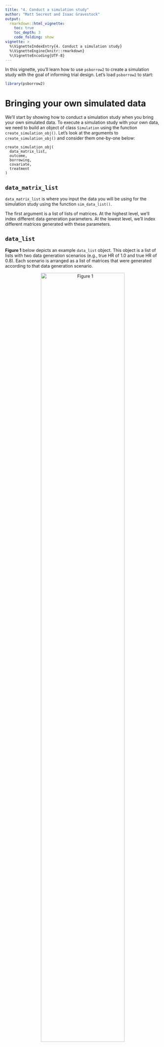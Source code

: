 ```yaml
---
title: "4. Conduct a simulation study"
author: "Matt Secrest and Isaac Gravestock"
output:
  rmarkdown::html_vignette:
    toc: true
    toc_depth: 3
    code_folding: show
vignette: >
  %\VignetteIndexEntry{4. Conduct a simulation study}
  %\VignetteEngine{knitr::rmarkdown}
  %\VignetteEncoding{UTF-8}
---
```




In this vignette, you'll learn how to use `psborrow2` to create a
simulation study with the goal of informing trial design. Let's
load `psborrow2` to start:


```r
library(psborrow2)
```

# Bringing your own simulated data

We'll start by showing how to conduct a simulation study when you bring your
own simulated data. To execute a simulation study with your own data,
we need to build an object of class `Simulation` using the function
`create_simulation_obj()`. Let's look at the arguments to
`create_simulation_obj()` and consider them one-by-one below:

```
create_simulation_obj(
  data_matrix_list,
  outcome,
  borrowing,
  covariate,
  treatment
)

```

## `data_matrix_list`

`data_matrix_list` is where you input the data you will be using for the
simulation study using the function `sim_data_list()`.

The first argument is a list of lists of matrices. At the highest level,
we'll index different data generation parameters. At the lowest level,
we'll index different matrices generated with these parameters.

## `data_list`

<b>Figure 1</b> below depicts an example `data_list` object. This object is a
list of lists with two data generation scenarios (e.g., true
HR of 1.0 and true HR of 0.8). Each scenario is arranged as a list of
matrices that were generated according to that data generation scenario.

<center>
![Figure 1](data_list.jpg){width=80%}

</center>

We'll use the `simsurv` package to generate survival data and we'll
then put it in a similar format. In this example, we'll vary
two data generation parameters: true HR and drift HR (the HR comparing
external to internal controls). Suppose we have a function,
`sim_single_matrix()` which can simulate data for a single matrix.

That is:


```.r
library(simsurv)
# function to create a single matrix
sim_single_matrix <- function(n = 500, # n simulated pts
                              prob = c(
                                0.1, # proportion internal control
                                0.2, # proportion internal treated
                                0.7
                              ), # proportion external control
                              hr = 0.70, # true HR for the treatment
                              drift_hr = 1.0, # HR of external/internal
                              ...) {
  # checks
  if (sum(prob) != 1.0) {
    stop("prob must sum to 1")
  }

  # data frame with the subject IDs and treatment group
  df_ids <- data.frame(
    id = 1:n,
    ext = c(
      rep(0L, n * (prob[1] + prob[2])),
      rep(1L, n * prob[3])
    ),
    trt = c(
      rep(0L, n * prob[1]),
      rep(1L, n * prob[2]),
      rep(0L, n * prob[3])
    )
  )

  # simulated event times
  df_surv <- simsurv(
    lambdas = 0.1,
    dist = "exponential",
    betas = c(
      trt = log(hr),
      ext = log(drift_hr)
    ),
    x = df_ids,
    maxt = 50,
    ...
  )

  df_surv$censor <- 1 - df_surv$status

  # merge the simulated event times into data frame
  df <- merge(df_ids, df_surv)
  df <- df[, c("id", "ext", "trt", "eventtime", "status", "censor")]
  colnames(df) <- c("id", "ext", "trt", "time", "status", "cnsr")
  return(as.matrix(df))
}
```



```r
set.seed(123)
head(sim_single_matrix(n = 500, hr = 0.5, drift_hr = 1.2))
#      id ext trt      time status cnsr
# [1,]  1   0   0  8.179722      1    0
# [2,]  2   0   0  6.884286      1    0
# [3,]  3   0   0  2.348331      1    0
# [4,]  4   0   0 17.898011      1    0
# [5,]  5   0   0  3.870353      1    0
# [6,]  6   0   0  6.795403      1    0
```

Using this function, let's simulate a list of lists of matrices with four
scenarios:

- True HR = 0.6, drift HR = 1.0
- True HR = 1.0, drift HR = 1.0
- True HR = 0.6, drift HR = 1.5
- True HR = 1.0, drift HR = 1.5


```r
# Seed for reproducibility
set.seed(123)

# Number of simulations per scenario
n <- 100

# Create list of lists of data
my_data_list <- list(
  replicate(n,
    sim_single_matrix(n = 250, hr = 0.6, drift_hr = 1.0),
    simplify = FALSE
  ),
  replicate(n,
    sim_single_matrix(n = 250, hr = 1.0, drift_hr = 1.0),
    simplify = FALSE
  ),
  replicate(n,
    sim_single_matrix(n = 250, hr = 0.6, drift_hr = 1.5),
    simplify = FALSE
  ),
  replicate(n,
    sim_single_matrix(n = 250, hr = 1.0, drift_hr = 1.5),
    simplify = FALSE
  )
)
```

There are 4 scenarios.


```r
NROW(my_data_list)
# [1] 4
```

Each scenario has 100 matrices.


```r
NROW(my_data_list[[1]])
# [1] 100
```

The lowest level of the list of lists is a data matrix.


```r
head(my_data_list[[1]][[1]])
#      id ext trt      time status cnsr
# [1,]  1   0   0  8.179722      1    0
# [2,]  2   0   0  6.884286      1    0
# [3,]  3   0   0  2.348331      1    0
# [4,]  4   0   0 17.898011      1    0
# [5,]  5   0   0  3.870353      1    0
# [6,]  6   0   0  6.795403      1    0
```

### `guide`

In order to summarize the results from the different parameters in
your simulation study, `psborrow2` needs to know how the simulation parameters
differ. That is the purpose of the argument `guide`, which is a `data.frame`
that distinguishes the simulation study parameters. Three columns are required
in `guide`, though many more can be provided. The three required columns are:

* The true treatment effect (in our case a HR)
* The true drift effect (in our case a HR). Drift effects >1 will mean
that the external control arm experiences greater hazard than the internal
control arm.
* The name of a column that indexes the `data_list`

In this example, the 4 scenarios are
summarized with the below `guide`:


```r
my_sim_data_guide <- expand.grid(
  true_hr = c(0.6, 1.0),
  drift_hr = c("No drift HR", "Moderate drift HR")
)

my_sim_data_guide$id <- seq(1, NROW(my_sim_data_guide))

my_sim_data_guide
#   true_hr          drift_hr id
# 1     0.6       No drift HR  1
# 2     1.0       No drift HR  2
# 3     0.6 Moderate drift HR  3
# 4     1.0 Moderate drift HR  4
```

This guide implies that `my_sim_data_guide[[1]]` is a list of
matrices where the treatment HR was 0.6 and the drift HR was 1.0.

### `effect`, `drift`, and `index`

The last three inputs to `sim_data_list()`, `effect`, `drift`, and `index`
are the column names in `guide` that correspond to the true treatment effect,
true drift effect, and index of the `data_list` items, respectively.
For our study, these are `"true_hr"`, `"drift_hr"`, and `"id"`.

Putting it all together, we can create an object of class `SimDataList`:


```r
my_sim_data_list <- sim_data_list(
  data_list = my_data_list,
  guide = my_sim_data_guide,
  effect = "true_hr",
  drift = "drift_hr",
  index = "id"
)

my_sim_data_list
# SimDataList object with  4  different scenarios
#   true_hr          drift_hr id n_datasets_per_param
# 1     0.6       No drift HR  1                  100
# 2     1.0       No drift HR  2                  100
# 3     0.6 Moderate drift HR  3                  100
# 4     1.0 Moderate drift HR  4                  100
```

## `outcome`

`outcome` is where you pass information on the study outcomes. You can pass
either a single `Outcome` class object (e.g., as produced by `outcome_surv_exponential()`),
or a list of `Outcome` class objects passed to `sim_outcome_list()`. For our
example, let's just use a single exponential distribution.


```r
my_sim_out <- outcome_surv_exponential(
  time_var = "time",
  cens_var = "cnsr",
  baseline_prior = prior_normal(0, 1000)
)

my_sim_out
# Outcome object with class OutcomeSurvExponential 
# 
# Outcome variables:
# time_var cens_var 
#   "time"   "cnsr" 
# 
# Baseline prior:
# Normal Distribution
# Parameters:
#  Stan  R    Value
#  mu    mean    0 
#  sigma sd   1000
```

## `borrowing`

`borrowing` is where we input information on the type of borrowing we want to
evaluate. This can be either a single object of class `Borrowing` or
a list of objects created with `sim_borrowing_list()`. For the sake of example,
let's assume we are interested in comparing four borrowing scenarios:

* No borrowing
* BDB, conservative hyperprior
* BDB, aggressive hyperprior
* Full borrowing

How do we specify that we want to evaluate multiple borrowing methods?
We'll use a special list of `Borrowing` objects,
which we'll create through the function `sim_borrowing_list()`.


```r
my_borrowing_list <- sim_borrowing_list(
  list(
    "No borrowing" = borrowing_details("No borrowing", "ext"),
    "Full borrowing" = borrowing_details("Full borrowing", "ext"),
    "BDB - conservative" = borrowing_details("BDB", "ext", prior_gamma(0.001, 0.001)),
    "BDB - aggressive" = borrowing_details("BDB", "ext", prior_gamma(1, 0.001))
  )
)

my_borrowing_list
# SimBorrowingList object with  4  different scenario(s)
#   borrowing_scenario
# 1       No borrowing
# 2     Full borrowing
# 3 BDB - conservative
# 4   BDB - aggressive
```

## `covariate`

`covariate` is for information on covariate adjustment details. This can be
a single instance of class `Covariates` from `add_covariates()` or a list of
`Covariates` objects created by `sim_covariate_list()` . This is also the only
argument that is not required in `create_simulation_obj`. Let's leave
this argument empty (i.e., let's not adjust for any covariates).

## `treatment`

`treatment` is where we input the treatment details for our simulation study.
As with other inputs, this can be a single instance of a class `Treatment`,
or a list of these classes, created with `sim_treatment_list()`. Let's
just use a single instance:


```r
my_sim_treat <- treatment_details("trt", prior_normal(0, 1000))

my_sim_treat
# Treatment object
# 
# Treatment flag column: trt 
# 
# Treatment effect prior:
# Normal Distribution
# Parameters:
#  Stan  R    Value
#  mu    mean    0 
#  sigma sd   1000
```

## `create_simulation_obj()`

Now that we have all of the relevant inputs for `create_simulation_obj()`,
let's call the function, which will generate and compile Stan models
ready to sample on our behalf.

***Important:*** `psborrow2` will simulate the Cartesian product of all
unique list elements in `data_matrix_list`, `outcome`, `borrowing`,
`covariate`, and `treatment`. We have 4 data
generation scenarios and 4 borrowing
scenarios. The other inputs just have one scenario (or 0 for `covariate`,
which is equivalent to one scenario). This means we should expect
4 $\times$ 4
$=$ 16
combinations of parameters. Let's create a simulation object of class
`Simulation`:




```r
simulation_obj <- create_simulation_obj(
  my_sim_data_list,
  outcome = my_sim_out,
  borrowing = my_borrowing_list,
  treatment = my_sim_treat,
  quiet = TRUE
)

simulation_obj
```


While we get a warning about the size of the simulation study, we are not worried
because we are limiting our MCMC samples below in this example.

We can access the guide to see the specific scenarios that will be
simulated with `show_guide()`:


```r
show_guide(simulation_obj)
#    true_hr          drift_hr id n_datasets_per_param outcome_scenario
# 1      0.6       No drift HR  1                  100          default
# 2      1.0       No drift HR  2                  100          default
# 3      0.6 Moderate drift HR  3                  100          default
# 4      1.0 Moderate drift HR  4                  100          default
# 5      0.6       No drift HR  1                  100          default
# 6      1.0       No drift HR  2                  100          default
# 7      0.6 Moderate drift HR  3                  100          default
# 8      1.0 Moderate drift HR  4                  100          default
# 9      0.6       No drift HR  1                  100          default
# 10     1.0       No drift HR  2                  100          default
# 11     0.6 Moderate drift HR  3                  100          default
# 12     1.0 Moderate drift HR  4                  100          default
# 13     0.6       No drift HR  1                  100          default
# 14     1.0       No drift HR  2                  100          default
# 15     0.6 Moderate drift HR  3                  100          default
# 16     1.0 Moderate drift HR  4                  100          default
#    borrowing_scenario covariate_scenario treatment_scenario
# 1        No borrowing      No adjustment            default
# 2        No borrowing      No adjustment            default
# 3        No borrowing      No adjustment            default
# 4        No borrowing      No adjustment            default
# 5      Full borrowing      No adjustment            default
# 6      Full borrowing      No adjustment            default
# 7      Full borrowing      No adjustment            default
# 8      Full borrowing      No adjustment            default
# 9  BDB - conservative      No adjustment            default
# 10 BDB - conservative      No adjustment            default
# 11 BDB - conservative      No adjustment            default
# 12 BDB - conservative      No adjustment            default
# 13   BDB - aggressive      No adjustment            default
# 14   BDB - aggressive      No adjustment            default
# 15   BDB - aggressive      No adjustment            default
# 16   BDB - aggressive      No adjustment            default
```

## `mcmc_sample()`

Now that we've created a simulation object, we're ready to call `mcmc_sample()`
and generate draws for our model.

***Note*** there is one important additional argument to `mcmc_sample()` for
simulation objects: `posterior_quantiles`. This numeric vector of length 2
specifies the quantiles for null coverage and true coverage. For instance,
95% credible coverage would be estimated with
`posterior_quantiles = c(0.025, 0.975)`, the default argument.




```r
simulation_res <- mcmc_sample(
  simulation_obj,
  posterior_quantiles = c(0.025, 0.975),
  iter_warmup = 400,
  iter_sampling = 1000,
  chains = 1L,
  seed = 112233
)
```



***Note*** unlike an analysis on a single dataset, `mcmc_sample()` does not
return a `CmdStanModel` object when applied to a simulation study object.
Instead, it returns a class unique to simulation study results:
`MCMCSimulationResult`.


```r
class(simulation_res)
# [1] "MCMCSimulationResult"
# attr(,"package")
# [1] "psborrow2"
```

Let's look at the performance of our simulation study by extracting the data.frame
that summarizes results, `get_results()`:


```r
simulation_res_df <- get_results(simulation_res)
head(simulation_res_df)
#   true_hr          drift_hr id n_datasets_per_param outcome_scenario
# 1     0.6       No drift HR  1                  100          default
# 2     1.0       No drift HR  2                  100          default
# 3     0.6 Moderate drift HR  3                  100          default
# 4     1.0 Moderate drift HR  4                  100          default
# 5     0.6       No drift HR  1                  100          default
# 6     1.0       No drift HR  2                  100          default
#   borrowing_scenario covariate_scenario treatment_scenario    trt_var
# 1       No borrowing      No adjustment            default 0.06383754
# 2       No borrowing      No adjustment            default 0.06233316
# 3       No borrowing      No adjustment            default 0.06306555
# 4       No borrowing      No adjustment            default 0.06333808
# 5     Full borrowing      No adjustment            default 0.02648792
# 6     Full borrowing      No adjustment            default 0.02573194
#     mse_mean  bias_mean null_coverage true_coverage
# 1 0.05915273 0.06270199          0.58          0.96
# 2 0.13032971 0.03916893          0.96          0.96
# 3 0.04724394 0.01524864          0.44          0.96
# 4 0.13079915 0.03571795          0.95          0.95
# 5 0.02027734 0.02150292          0.10          0.96
# 6 0.05067948 0.01040672          0.97          0.97
```

Let's quickly visualize the results using `ggplot2`. We will first
load `ggplot2` and factorize our borrowing scenarios:


```r
# Load ggplot2
library(ggplot2)

# Factorize
simulation_res_df$borrowing_scenario <- factor(simulation_res_df$borrowing_scenario,
  levels = c(
    "No borrowing",
    "BDB - conservative",
    "BDB - aggressive",
    "Full borrowing"
  )
)
```

### MSE


```.r
ggplot(simulation_res_df) +
  geom_bar(aes(x = factor(true_hr), fill = borrowing_scenario, y = mse_mean),
    stat = "identity", position = "dodge"
  ) +
  labs(
    fill = "Borrowing scenario",
    x = "True HR",
    y = "MSE"
  ) +
  facet_wrap(~drift_hr) +
  scale_fill_manual(values = c("#EF798A", "#F7A9A8", "#7D82B8", "#613F75"))
```

<div class="figure" style="text-align: center">
<img src="figure-simulation_study-unnamed-chunk-23-1.png" alt="plot of chunk unnamed-chunk-23"  />
<p class="caption">plot of chunk unnamed-chunk-23</p>
</div>

### Type I error

Because we included a true HR of 1.0, we can evaluate type I error by looking
at the compliment to the true parameter coverage:


```.r
ggplot(simulation_res_df[simulation_res_df$true_hr == 1.0, ]) +
  geom_bar(aes(x = factor(drift_hr), fill = borrowing_scenario, y = 1 - true_coverage),
    stat = "identity", position = "dodge"
  ) +
  labs(
    fill = "Borrowing scenario",
    x = "drift HR",
    y = "Type I error"
  ) +
  scale_fill_manual(values = c("#EF798A", "#F7A9A8", "#7D82B8", "#613F75")) +
  scale_y_continuous(breaks = seq(0, 1, .1), limits = c(0, 1)) +
  geom_hline(aes(yintercept = 0.05), linetype = 2)
```

<div class="figure" style="text-align: center">
<img src="figure-simulation_study-unnamed-chunk-24-1.png" alt="plot of chunk unnamed-chunk-24"  />
<p class="caption">plot of chunk unnamed-chunk-24</p>
</div>

### Power

We can include power by looking at the results for our true simulation of 0.6.


```.r
ggplot(simulation_res_df[simulation_res_df$true_hr == 0.6, ]) +
  geom_bar(aes(x = factor(drift_hr), fill = borrowing_scenario, y = 1 - null_coverage),
    stat = "identity", position = "dodge"
  ) +
  labs(
    fill = "Borrowing scenario",
    x = "drift HR",
    y = "Power"
  ) +
  scale_fill_manual(values = c("#EF798A", "#F7A9A8", "#7D82B8", "#613F75")) +
  scale_y_continuous(breaks = seq(0, 1, .1), limits = c(0, 1)) +
  geom_hline(aes(yintercept = 0.80), linetype = 2)
```

<div class="figure" style="text-align: center">
<img src="figure-simulation_study-unnamed-chunk-25-1.png" alt="plot of chunk unnamed-chunk-25"  />
<p class="caption">plot of chunk unnamed-chunk-25</p>
</div>
